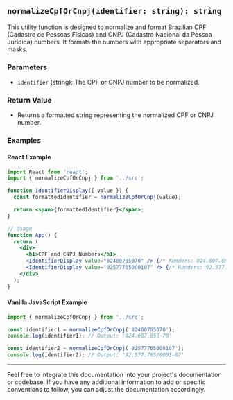 ## `normalizeCpfOrCnpj(identifier: string): string`

This utility function is designed to normalize and format Brazilian CPF (Cadastro de Pessoas Físicas) and CNPJ (Cadastro Nacional da Pessoa Jurídica) numbers. It formats the numbers with appropriate separators and masks.

### Parameters

- `identifier` (string): The CPF or CNPJ number to be normalized.

### Return Value

- Returns a formatted string representing the normalized CPF or CNPJ number.

### Examples

#### React Example

```jsx
import React from 'react';
import { normalizeCpfOrCnpj } from '../src';

function IdentifierDisplay({ value }) {
  const formattedIdentifier = normalizeCpfOrCnpj(value);

  return <span>{formattedIdentifier}</span>;
}

// Usage
function App() {
  return (
    <div>
      <h1>CPF and CNPJ Numbers</h1>
      <IdentifierDisplay value="82400705070" /> {/* Renders: 824.007.050-70 */}
      <IdentifierDisplay value="92577765000107" /> {/* Renders: 92.577.765/0001-07 */}
    </div>
  );
}
```

#### Vanilla JavaScript Example

```javascript
import { normalizeCpfOrCnpj } from '../src';

const identifier1 = normalizeCpfOrCnpj('82400705070');
console.log(identifier1); // Output: '824.007.050-70'

const identifier2 = normalizeCpfOrCnpj('92577765000107');
console.log(identifier2); // Output: '92.577.765/0001-07'
```

---

Feel free to integrate this documentation into your project's documentation or codebase. If you have any additional information to add or specific conventions to follow, you can adjust the documentation accordingly.